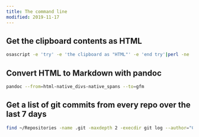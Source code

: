 ```yaml
---
title: The command line
modified: 2019-11-17
---
```


## Get the clipboard contents as HTML

<Bookmark url='https://stackoverflow.com/questions/2545289/getting-rtf-data-out-of-mac-os-x-pasteboard-clipboard' />

```sh
osascript -e 'try' -e 'the clipboard as "HTML"' -e 'end try'|perl -ne 'print chr foreach unpack("C*",pack("H*",substr($_,11,-3)))'
```

## Convert HTML to Markdown with pandoc

```sh
pandoc --from=html-native_divs-native_spans --to=gfm
```

## Get a list of git commits from every repo over the last 7 days

```sh
find ~/Repositories -name .git -maxdepth 2 -execdir git log --author="Chase McCoy" --format="- %s" --since=-7days --reverse --no-merges --all \; | pbcopy
```
